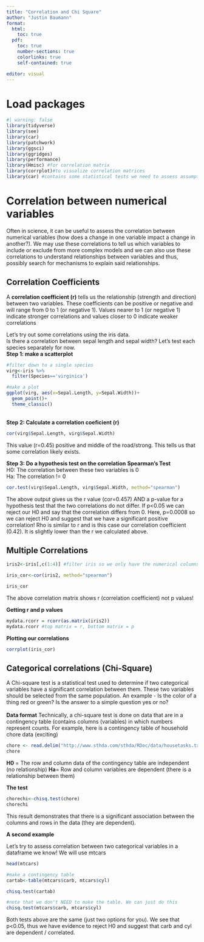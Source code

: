 ```yaml
---
title: "Correlation and Chi Square"
author: "Justin Baumann"
format: 
  html:
    toc: true
  pdf:
    toc: true
    number-sections: true
    colorlinks: true
    self-contained: true

editor: visual
---
```


# **Load packages**

```r
#| warning: false
library(tidyverse)
library(see)
library(car)
library(patchwork)
library(ggsci)
library(ggridges)
library(performance)
library(Hmisc) #for correlation matrix
library(corrplot)#to visualize correlation matrices
library(car) #contains some statistical tests we need to assess assumptions

```

# **Correlation between numerical variables**

Often in science, it can be useful to assess the correlation between numerical variables (how does a change in one variable impact a change in another?). We may use these correlations to tell us which variables to include or exclude from more complex models and we can also use these correlations to understand relationships between variables and thus, possibly search for mechanisms to explain said relationships.

## Correlation Coefficients

A **correlation coefficient (r)** tells us the relationship (strength and direction) between two variables. These coefficients can be positive or negative and will range from 0 to 1 (or negative 1). Values nearer to 1 (or negative 1) indicate stronger correlations and values closer to 0 indicate weaker correlations

Let's try out some correlations using the iris data.\
Is there a correlation between sepal length and sepal width? Let's test each species separately for now.\
**Step 1: make a scatterplot**

```r
#filter down to a single species
virg<-iris %>%
  filter(Species=='virginica')

#make a plot
ggplot(virg, aes(x=Sepal.Length, y=Sepal.Width))+
  geom_point()+
  theme_classic()
```

\
**Step 2: Calculate a correlation coeficient (r)**

```r
cor(virg$Sepal.Length, virg$Sepal.Width)
```

This value (r=0.45) positive and middle of the road/strong. This tells us that some correlation likely exists.

**Step 3: Do a hypothesis test on the correlation** **Spearman's Test**\
H0: The correlation between these two variables is 0\
Ha: The correlation != 0\

```r
cor.test(virg$Sepal.Length, virg$Sepal.Width, method="spearman")
```

The above output gives us the r value (cor=0.457) AND a p-value for a hypothesis test that the two correlations do not differ. If p\<0.05 we can reject our H0 and say that the correlation differs from 0. Here, p=0.0008 so we can reject H0 and suggest that we have a significant positive correlation! Rho is similar to r and is this case our correlation coefficient (0.42). It is slightly lower than the r we calculated above.

## Multiple Correlations

```r
iris2<-iris[,c(1:4)] #filter iris so we only have the numerical columns!

iris_cor<-cor(iris2, method="spearman")

iris_cor

```

The above correlation matrix shows r (correlation coefficient) not p values!

**Getting r and p values**

```r
mydata.rcorr = rcorr(as.matrix(iris2))
mydata.rcorr #top matrix = r, bottom matrix = p
```

**Plotting our correlations**

```r
corrplot(iris_cor)
```

## Categorical correlations (Chi-Square)

A Chi-square test is a statistical test used to determine if two categorical variables have a significant correlation between them. These two variables should be selected from the same population. An example - Is the color of a thing red or green? Is the answer to a simple question yes or no?\
\
**Data format** Technically, a chi-square test is done on data that are in a contingency table (contains columns (variables) in which numbers represent counts. For example, here is a contingency table of household chore data (exciting)

```r
chore <- read.delim("http://www.sthda.com/sthda/RDoc/data/housetasks.txt", row.names=1)
chore
```

**H0** = The row and column data of the contingency table are independent (no relationship) **Ha**= Row and column variables are dependent (there is a relationship between them)

**The test**

```r
chorechi<-chisq.test(chore)
chorechi
```

This result demonstrates that there is a significant association between the columns and rows in the data (they are dependent).\

**A second example**

Let's try to assess correlation between two categorical variables in a dataframe we know! We will use mtcars

```r
head(mtcars)

#make a contingency table
cartab<-table(mtcars$carb, mtcars$cyl)

chisq.test(cartab)

#note that we don't NEED to make the table. We can just do this
chisq.test(mtcars$carb, mtcars$cyl)

```

Both tests above are the same (just two options for you). We see that p\<0.05, thus we have evidence to reject H0 and suggest that carb and cyl are dependent / correlated.
